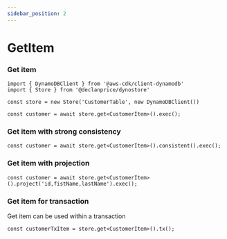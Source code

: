 ```yaml
---
sidebar_position: 2
---
```


# GetItem

### Get item

```tsx
import { DynamoDBClient } from '@aws-cdk/client-dynamodb'
import { Store } from '@declanprice/dynostore'

const store = new Store('CustomerTable', new DynamoDBClient())

const customer = await store.get<CustomerItem>().exec();
```

### Get item with strong consistency

```tsx
const customer = await store.get<CustomerItem>().consistent().exec();
```


### Get item with projection

```tsx
const customer = await store.get<CustomerItem>().project('id,fistName,lastName').exec();
```

### Get item for transaction

Get item can be used within a transaction

```tsx
const customerTxItem = store.get<CustomerItem>().tx();
```